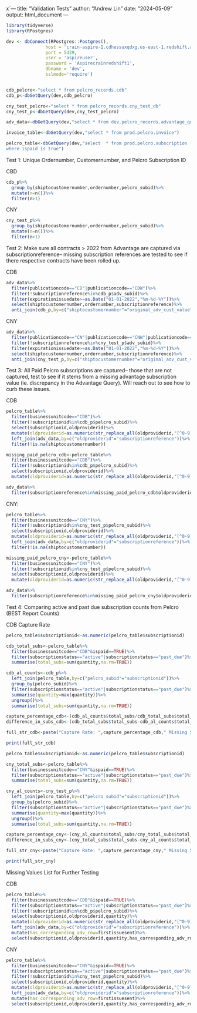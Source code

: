 x`---
title: "Validation Tests"
author: "Andrew Lin"
date: "2024-05-09"
output: html_document
---

```r
library(tidyverse)
library(RPostgres)

dev <- dbConnect(RPostgres::Postgres(),  
               host = 'crain-aspire-1.cdhessuxqdxg.us-east-1.redshift.amazonaws.com',
               port = 5439,
               user = 'aspireuser',
               password = 'Aspirecrainredshift1',
               dbname = 'dev',
               sslmode='require')


cdb_pelcro<-"select * from pelcro_records.cdb"
cdb_p<-dbGetQuery(dev,cdb_pelcro)

cny_test_pelcro<-"select * from pelcro_records.cny_test_db"
cny_test_p<-dbGetQuery(dev,cny_test_pelcro)

adv_data<-dbGetQuery(dev,"select * from dev.pelcro_records.advantage_query")

invoice_table<-dbGetQuery(dev,"select * from prod.pelcro.invoice")

pelcro_table<-dbGetQuery(dev,"select  * from prod.pelcro.subscription
where ispaid is true")
```

Test 1: Unique Ordernumber, Customernumber, and Pelcro Subscription ID

CBD
```r
cdb_p%>%
  group_by(shiptocustomernumber,ordernumber,pelcro_subid)%>%
  mutate(n=n())%>%
  filter(n>1)
```
CNY
```r
cny_test_p%>%
  group_by(shiptocustomernumber,ordernumber,pelcro_subid)%>%
  mutate(n=n())%>%
  filter(n>1)
```

Test 2: Make sure all contracts > 2022 from Advantage are captured via subscriptionreference-- missing subscription references are tested to see if there respective contracts have been rolled up.

CDB
```r
adv_data%>%
  filter(publicationcode=="CD"|publicationcode=="CDW")%>%
  filter(!subscriptionreference%in%cdb_p$adv_subid)%>%
  filter(expirationissuedate>=as.Date("01-01-2022","%m-%d-%Y"))%>%
  select(shiptocustomernumber,ordernumber,subscriptionreference)%>%
  anti_join(cdb_p,by=c("shiptocustomernumber"="original_adv_cust_value","ordernumber"="ordernumber"))
```
CNY
```r
adv_data%>%
  filter(publicationcode=="CN"|publicationcode=="CNW"|publicationcode=="CND"|publicationcode=="NHF")%>%
  filter(!subscriptionreference%in%cny_test_p$adv_subid)%>%
  filter(expirationissuedate>=as.Date("01-01-2022","%m-%d-%Y"))%>%
  select(shiptocustomernumber,ordernumber,subscriptionreference)%>%
  anti_join(cny_test_p,by=c("shiptocustomernumber"="original_adv_cust_value","ordernumber"="ordernumber"))
```


Test 3: All Paid Pelcro subscriptions are captured-- those that are not captured, test to see if it stems from a missing advantage subscription value (ie. discrepancy in the Advantage Query). Will reach out to see how to curb these issues.

CDB

```r
pelcro_table%>%
  filter(businessunitcode=="CDB")%>%
  filter(!subscriptionid%in%cdb_p$pelcro_subid)%>%
  select(subscriptionid,oldproviderid)%>%
  mutate(oldproviderid=as.numeric(str_replace_all(oldproviderid,"[^0-9]","")))%>%
  left_join(adv_data,by=c("oldproviderid"="subscriptionreference"))%>%
  filter(!is.na(shiptocustomernumber))

missing_paid_pelcro_cdb<-pelcro_table%>%
  filter(businessunitcode=="CDB")%>%
  filter(!subscriptionid%in%cdb_p$pelcro_subid)%>%
  select(subscriptionid,oldproviderid)%>%
  mutate(oldproviderid=as.numeric(str_replace_all(oldproviderid,"[^0-9]","")))

adv_data%>%
  filter(subscriptionreference%in%missing_paid_pelcro_cdb$oldproviderid)
```

CNY:
```r
pelcro_table%>%
  filter(businessunitcode=="CNY")%>%
  filter(!subscriptionid%in%cny_test_p$pelcro_subid)%>%
  select(subscriptionid,oldproviderid)%>%
  mutate(oldproviderid=as.numeric(str_replace_all(oldproviderid,"[^0-9]","")))%>%
  left_join(adv_data,by=c("oldproviderid"="subscriptionreference"))%>%
  filter(!is.na(shiptocustomernumber))

missing_paid_pelcro_cny<-pelcro_table%>%
  filter(businessunitcode=="CNY")%>%
  filter(!subscriptionid%in%cny_test_p$pelcro_subid)%>%
  select(subscriptionid,oldproviderid)%>%
  mutate(oldproviderid=as.numeric(str_replace_all(oldproviderid,"[^0-9]","")))

adv_data%>%
  filter(subscriptionreference%in%missing_paid_pelcro_cny$oldproviderid)
```

Test 4: Comparing active and past due subscription counts from Pelcro (BEST Report Counts)

CDB Capture Rate
```r
pelcro_table$subscriptionid<-as.numeric(pelcro_table$subscriptionid)

cdb_total_subs<-pelcro_table%>%
  filter(businessunitcode=="CDB"&ispaid==TRUE)%>%
  filter(subscriptionstatus=="active"|subscriptionstatus=="past_due")%>%
  summarise(total_subs=sum(quantity,na.rm=TRUE))

cdb_al_counts<-cdb_p%>%
  left_join(pelcro_table,by=c("pelcro_subid"="subscriptionid"))%>%
  group_by(pelcro_subid)%>%
  filter(subscriptionstatus=="active"|subscriptionstatus=="past_due")%>%
  summarise(quantity=max(quantity))%>%
  ungroup()%>%
  summarise(total_subs=sum(quantity,na.rm=TRUE))

capture_percentage_cdb<-(cdb_al_counts$total_subs/cdb_total_subs$total_subs)*100
difference_in_subs_cdb<-(cdb_total_subs$total_subs-cdb_al_counts$total_subs)

full_str_cdb<-paste("Capture Rate: ",capture_percentage_cdb," Missing Sub Count: ",difference_in_subs_cdb)

print(full_str_cdb)
```


```r
pelcro_table$subscriptionid<-as.numeric(pelcro_table$subscriptionid)

cny_total_subs<-pelcro_table%>%
  filter(businessunitcode=="CNY"&ispaid==TRUE)%>%
  filter(subscriptionstatus=="active"|subscriptionstatus=="past_due")%>%
  summarise(total_subs=sum(quantity,na.rm=TRUE))

cny_al_counts<-cny_test_p%>%
  left_join(pelcro_table,by=c("pelcro_subid"="subscriptionid"))%>%
  group_by(pelcro_subid)%>%
  filter(subscriptionstatus=="active"|subscriptionstatus=="past_due")%>%
  summarise(quantity=max(quantity))%>%
  ungroup()%>%
  summarise(total_subs=sum(quantity,na.rm=TRUE))

capture_percentage_cny<-(cny_al_counts$total_subs/cny_total_subs$total_subs)*100
difference_in_subs_cny<-(cny_total_subs$total_subs-cny_al_counts$total_subs)

full_str_cny<-paste("Capture Rate: ",capture_percentage_cny," Missing Sub Count: ",difference_in_subs_cny)

print(full_str_cny)
```

Missing Values List for Further Testing

CDB
```r
pelcro_table%>%
  filter(businessunitcode=="CDB"&ispaid==TRUE)%>%
  filter(subscriptionstatus=="active"|subscriptionstatus=="past_due")%>%
  filter(!subscriptionid%in%cdb_p$pelcro_subid)%>%
  select(subscriptionid,oldproviderid,quantity)%>%
  mutate(oldproviderid=as.numeric(str_replace_all(oldproviderid,"[^0-9]","")))%>%
  left_join(adv_data,by=c("oldproviderid"="subscriptionreference"))%>%
  mutate(has_corresponding_adv_row=firstissuesent)%>%
  select(subscriptionid,oldproviderid,quantity,has_corresponding_adv_row)
```

CNY
```r
pelcro_table%>%
  filter(businessunitcode=="CNY"&ispaid==TRUE)%>%
  filter(subscriptionstatus=="active"|subscriptionstatus=="past_due")%>%
  filter(!subscriptionid%in%cny_test_p$pelcro_subid)%>%
  select(subscriptionid,oldproviderid,quantity)%>%
  mutate(oldproviderid=as.numeric(str_replace_all(oldproviderid,"[^0-9]","")))%>%
  left_join(adv_data,by=c("oldproviderid"="subscriptionreference"))%>%
  mutate(has_corresponding_adv_row=firstissuesent)%>%
  select(subscriptionid,oldproviderid,quantity,has_corresponding_adv_row)
```








